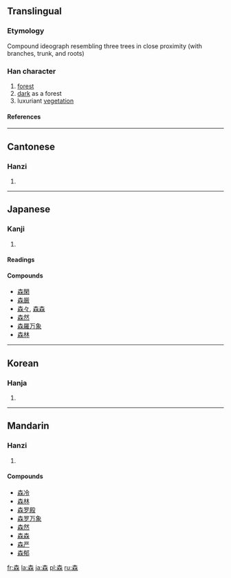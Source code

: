 ==Translingual==
===Etymology===
Compound ideograph resembling three trees in close proximity (with branches, trunk, and roots)
===Han character===
{{Han char|rn=75|rad=木|as=08|sn=12|four=4099<sub>4</sub>|canj=木木木 (DDD)}}
# [[forest]]
# [[dark]] as a forest
# luxuriant [[vegetation]]
====References====
{{Han ref|kx=0534.110|dkj=14974|dj=0922.080|hdz=21226.020|uh=68EE|ud=26862|bh=B4CB|bd=46283}}
----
==Cantonese==
===Hanzi===
{{yue-hanzi|jyut=|y=sam1}}
# {{defn|Cantonese}}
----
==Japanese==
===Kanji===
{{ja-kanji|grade=1|rs=木08}}
# {{defn|Japanese}}
====Readings====
{{ja-readings|on=[[しん]] (shin)|kun=[[もり]] (mori)}}
====Compounds====
*[[森閑]]
*[[森厳]]
*[[森々]], [[森森]]
*[[森然]]
*[[森羅万象]]
*[[森林]]
----
==Korean==
===Hanja===
{{ko-hanja|hangeul=삼|eumhun=숲|rv=sam|mr=sam|y=sam}}
# {{defn|Korean}}
----
==Mandarin==
===Hanzi===
{{cmn-hanzi|pin=[[sēn]] (sen1)|wg=sen<sup>1</sup>}}
# {{defn|Mandarin}}

====Compounds====
*[[森冷]]
*[[森林]]
*[[森罗殿]]
*[[森罗万象]]
*[[森然]]
*[[森森]]
*[[森严]]
*[[森郁]]

[[fr:森]]
[[la:森]]
[[ja:森]]
[[pl:森]]
[[ru:森]]